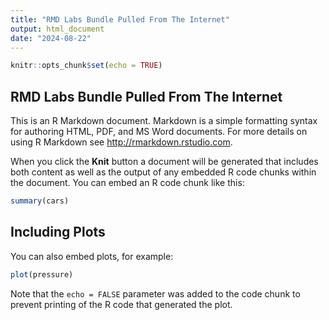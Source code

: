 ```yaml
---
title: "RMD Labs Bundle Pulled From The Internet"
output: html_document
date: "2024-08-22"
---
```


```r
knitr::opts_chunk$set(echo = TRUE)
```

## RMD Labs Bundle Pulled From The Internet

This is an R Markdown document. Markdown is a simple formatting syntax for authoring HTML, PDF, and MS Word documents. For more details on using R Markdown see <http://rmarkdown.rstudio.com>.

When you click the **Knit** button a document will be generated that includes both content as well as the output of any embedded R code chunks within the document. You can embed an R code chunk like this:

```r
summary(cars)
```

## Including Plots

You can also embed plots, for example:

```r
plot(pressure)
```

Note that the `echo = FALSE` parameter was added to the code chunk to prevent printing of the R code that generated the plot.
